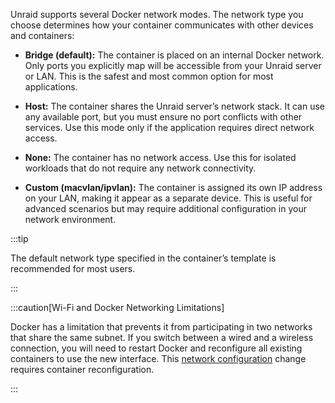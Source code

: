 Unraid supports several Docker network modes. The network type you choose determines how your container communicates with other devices and containers:

- **Bridge (default):** The container is placed on an internal Docker network. Only ports you explicitly map will be accessible from your Unraid server or LAN. This is the safest and most common option for most applications.

- **Host:** The container shares the Unraid server’s network stack. It can use any available port, but you must ensure no port conflicts with other services. Use this mode only if the application requires direct network access.

- **None:** The container has no network access. Use this for isolated workloads that do not require any network connectivity.

- **Custom (macvlan/ipvlan):** The container is assigned its own IP address on your LAN, making it appear as a separate device. This is useful for advanced scenarios but may require additional configuration in your network environment.

:::tip

The default network type specified in the container’s template is recommended for most users.

:::

:::caution[Wi-Fi and Docker Networking Limitations]

Docker has a limitation that prevents it from participating in two networks that share the same subnet. If you switch between a wired and a wireless connection, you will need to restart Docker and reconfigure all existing containers to use the new interface. This [network configuration](/unraid-os/system-administration/secure-your-server/securing-your-connection) change requires container reconfiguration.

:::
